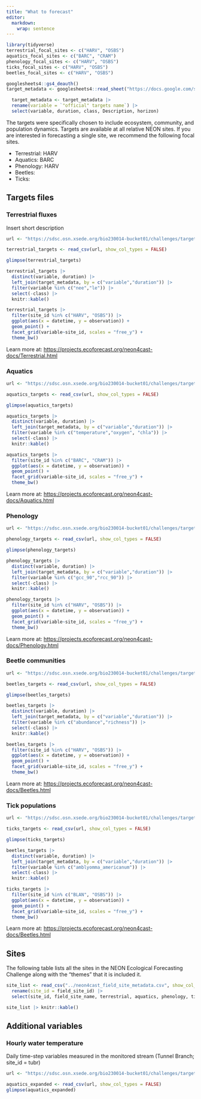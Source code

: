 ```yaml
---
title: "What to forecast"
editor: 
  markdown: 
    wrap: sentence
---
```


```r
library(tidyverse)
terrestrial_focal_sites <- c("HARV", "OSBS")
aquatics_focal_sites <- c("BARC", "CRAM")
phenology_focal_sites <- c("HARV", "OSBS")
ticks_focal_sites <- c("HARV", "OSBS")
beetles_focal_sites <- c("HARV", "OSBS")
```

```r
googlesheets4::gs4_deauth()
target_metadata <- googlesheets4::read_sheet("https://docs.google.com/spreadsheets/d/10YTX9ae_C1rFdLgEDkUcCRCpUkVYv06leY01BtD1BgM/edit?usp=sharing")
```

```r
  target_metadata <- target_metadata |> 
  rename(variable = `"official" targets name`) |> 
  select(variable, duration, class, Description, horizon)
```

The targets were specifically chosen to include ecosystem, community, and population dynamics.
Targets are available at all relative NEON sites.
If you are interested in forecasting a single site, we recommend the following focal sites.

- Terrestrial: HARV
- Aquatics: BARC
- Phenology: HARV 
- Beetles:
- Ticks:

## Targets files

### Terrestrial fluxes

Insert short description

```r
url <- "https://sdsc.osn.xsede.org/bio230014-bucket01/challenges/targets/project_id=neon4cast/duration=P1D/terrestrial_daily-targets.csv.gz"
```

```r

terrestrial_targets <- read_csv(url, show_col_types = FALSE)
```

```r
glimpse(terrestrial_targets)
```

```r
terrestrial_targets |> 
  distinct(variable, duration) |> 
  left_join(target_metadata, by = c("variable","duration")) |> 
  filter(variable %in% c("nee","le")) |> 
  select(-class) |> 
  knitr::kable()
```

```r
terrestrial_targets |> 
  filter(site_id %in% c("HARV", "OSBS")) |> 
  ggplot(aes(x = datetime, y = observation)) +
  geom_point() +
  facet_grid(variable~site_id, scales = "free_y") +
  theme_bw()

```

Learn more at: <https://projects.ecoforecast.org/neon4cast-docs/Terrestrial.html>

### Aquatics

```r
url <- "https://sdsc.osn.xsede.org/bio230014-bucket01/challenges/targets/project_id=neon4cast/duration=P1D/aquatics-targets.csv.gz"
```

```r
aquatics_targets <- read_csv(url, show_col_types = FALSE)
```

```r
glimpse(aquatics_targets)
```

```r
aquatics_targets |> 
  distinct(variable, duration) |> 
  left_join(target_metadata, by = c("variable","duration")) |> 
  filter(variable %in% c("temperature","oxygen", "chla")) |> 
  select(-class) |> 
  knitr::kable()
```

```r
aquatics_targets |> 
  filter(site_id %in% c("BARC", "CRAM")) |> 
  ggplot(aes(x = datetime, y = observation)) +
  geom_point() +
  facet_grid(variable~site_id, scales = "free_y") +
  theme_bw()

```

Learn more at: <https://projects.ecoforecast.org/neon4cast-docs/Aquatics.html>

### Phenology

```r
url <- "https://sdsc.osn.xsede.org/bio230014-bucket01/challenges/targets/project_id=neon4cast/duration=P1D/phenology-targets.csv.gz"
```

```r
phenology_targets <- read_csv(url, show_col_types = FALSE)
```

```r
glimpse(phenology_targets)
```

```r
phenology_targets |> 
  distinct(variable, duration) |> 
  left_join(target_metadata, by = c("variable","duration")) |> 
  filter(variable %in% c("gcc_90","rcc_90")) |> 
  select(-class) |> 
  knitr::kable()
```

```r
phenology_targets |> 
  filter(site_id %in% c("HARV", "OSBS")) |> 
  ggplot(aes(x = datetime, y = observation)) +
  geom_point() +
  facet_grid(variable~site_id, scales = "free_y") +
  theme_bw()

```

Learn more at: <https://projects.ecoforecast.org/neon4cast-docs/Phenology.html>

### Beetle communities

```r
url <- "https://sdsc.osn.xsede.org/bio230014-bucket01/challenges/targets/project_id=neon4cast/duration=P1W/beetles-targets.csv.gz"
```

```r
beetles_targets <- read_csv(url, show_col_types = FALSE)
```

```r
glimpse(beetles_targets)
```

```r
beetles_targets |> 
  distinct(variable, duration) |> 
  left_join(target_metadata, by = c("variable","duration")) |> 
  filter(variable %in% c("abundance","richness")) |> 
  select(-class) |> 
  knitr::kable()
```

```r
beetles_targets |> 
  filter(site_id %in% c("HARV", "OSBS")) |> 
  ggplot(aes(x = datetime, y = observation)) +
  geom_point() +
  facet_grid(variable~site_id, scales = "free_y") +
  theme_bw()
```

Learn more at: <https://projects.ecoforecast.org/neon4cast-docs/Beetles.html>

### Tick populations

```r
url <- "https://sdsc.osn.xsede.org/bio230014-bucket01/challenges/targets/project_id=neon4cast/duration=P1W/ticks-targets.csv.gz"
```

```r
ticks_targets <- read_csv(url, show_col_types = FALSE)
```

```r
glimpse(ticks_targets)
```

```r
beetles_targets |> 
  distinct(variable, duration) |> 
  left_join(target_metadata, by = c("variable","duration")) |> 
  filter(variable %in% c("amblyomma_americanum")) |> 
  select(-class) |> 
  knitr::kable()
```

```r
ticks_targets |> 
  filter(site_id %in% c("BLAN", "OSBS")) |> 
  ggplot(aes(x = datetime, y = observation)) +
  geom_point() +
  facet_grid(variable~site_id, scales = "free_y") +
  theme_bw()
```

Learn more at: [https://projects.ecoforecast.org/neon4cast-docs/Beetles.html](https://projects.ecoforecast.org/neon4cast-docs/Ticks.html)

## Sites

The following table lists all the sites in the NEON Ecological Forecasting Challenge along with the "themes" that it is included it.

```r
site_list <- read_csv("../neon4cast_field_site_metadata.csv", show_col_types = FALSE) |> 
  rename(site_id = field_site_id) |> 
  select(site_id, field_site_name, terrestrial, aquatics, phenology, ticks, beetles) 
```

```r
site_list |> knitr::kable()
```

## Additional variables

### Hourly water temperature

Daily time-step variables measured in the monitored stream (Tunnel Branch; site_id = tubr)

```r
url <- "https://sdsc.osn.xsede.org/bio230014-bucket01/challenges/targets/project_id=neon4cast/duration=PT1H/aquatics-expanded-observations.csv.gz"

aquatics_expanded <- read_csv(url, show_col_types = FALSE)
glimpse(aquatics_expanded)
```
